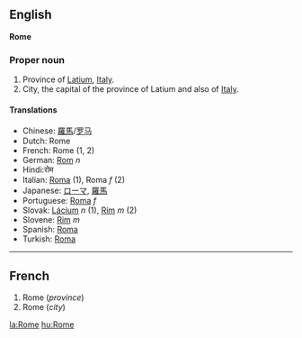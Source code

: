 ==English==
'''Rome'''

===Proper noun===

#Province of [[Latium]], [[Italy]].
#City, the capital of the province of Latium and also of [[Italy]].

====Translations====
*Chinese: [[羅馬]]/[[罗马]]
*Dutch: Rome
*French: Rome (1, 2)
*German: [[Rom]] ''n''
*Hindi:रोम
*Italian: [[Roma]] (1), Roma ''f'' (2)
*Japanese: [[ローマ]], [[羅馬]]
*Portuguese: [[Roma]] ''f''
*Slovak: [[Lácium]] ''n'' (1), [[Rím]] ''m'' (2)
*Slovene: [[Rim]] ''m''
*Spanish: [[Roma]]
*Turkish: [[Roma]]

----

==French==

#Rome (''province'')
#Rome (''city'')

[[la:Rome]]
[[hu:Rome]]
